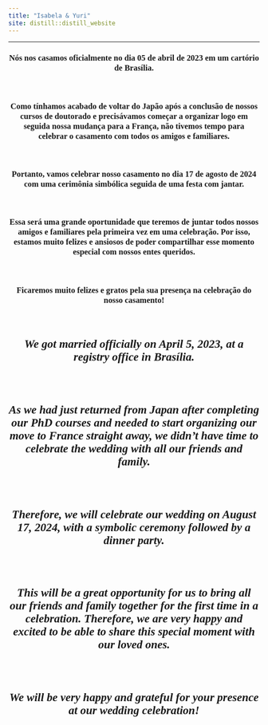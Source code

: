```yaml
---
title: "Isabela & Yuri"
site: distill::distill_website
---
```


----

<style type="text/css">
.slick-initialized .slick-slide {
    padding: 0;
}
</style>

<style type="text/css">
h1{
font-family: Taviraj;
}
</style>

<style type="text/css">
h2{
font-family: Taviraj;
}
</style>

<style type="text/css">
h3{
text-align: center;
font-family: Taviraj;
}
</style>

<style type="text/css">
h4{
font-family: Taviraj;
text-align: center;
font-size: 23px;
}
</style>


<style type="text/css">
a{
font-size: 17px;
font-family: Taviraj;
}
</style>

<style type="text/css">
.navbar-fixed-top{
position: fixed;
}
</style>

<style type="text/css">
  .navbar-brand {
    content:url(https://media.githubusercontent.com/media/isabela-yuri/isabela-yuri.github.io/main/6bc7410d1d5c571c49960a66fb96a54a856e3fb3/imgs/sakura_complete_2.png);
    width:100%; /*width of your image*/
    max-width: 100%;
   height:auto; /*height of your image*/
  }
}
</style>

<style type="text/css">
   .title{
   font-size: 0px !important;
}
</style>

<style type="text/css">
   .my_text{
   text-align: center;
   font-family: Taviraj;
}
</style>

<div>


### Nós nos casamos oficialmente no dia 05 de abril de 2023 em um cartório de Brasília.

</br>

### Como tínhamos acabado de voltar do Japão após a conclusão de nossos cursos de doutorado e precisávamos começar a organizar logo em seguida nossa mudança para a França, não tivemos tempo para celebrar o casamento com todos os amigos e familiares.

</br>

### Portanto, vamos celebrar nosso casamento no dia 17 de agosto de 2024 com uma cerimônia simbólica seguida de uma festa com jantar.

</br>

### Essa será uma grande oportunidade que teremos de juntar todos nossos amigos e familiares pela primeira vez em uma celebração. Por isso, estamos muito felizes e ansiosos de poder compartilhar esse momento especial com nossos entes queridos.

</br>

### Ficaremos muito felizes e gratos pela sua presença na celebração do nosso casamento!

</br>


#### *We got married officially on April 5, 2023, at a registry office in Brasília.*

</br>

#### *As we had just returned from Japan after completing our PhD courses and needed to start organizing our move to France straight away, we didn't have time to celebrate the wedding with all our friends and family.*

</br>

#### *Therefore, we will celebrate our wedding on August 17, 2024, with a symbolic ceremony followed by a dinner party.*

</br>

#### *This will be a great opportunity for us to bring all our friends and family together for the first time in a celebration. Therefore, we are very happy and excited to be able to share this special moment with our loved ones.*

</br>

#### *We will be very happy and grateful for your presence at our wedding celebration!*

</div>
